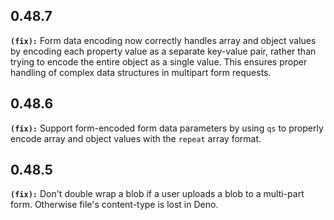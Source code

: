 ## 0.48.7
**`(fix):`** Form data encoding now correctly handles array and object values by encoding each property value as a separate key-value pair, rather than trying to encode the entire object as a single value. This ensures proper handling of complex data structures in multipart form requests.


## 0.48.6
**`(fix):`** Support form-encoded form data parameters by using `qs` to properly encode array and object values with the `repeat` array format.

## 0.48.5
**`(fix):`** Don't double wrap a blob if a user uploads a blob to a multi-part form. Otherwise file's content-type is lost in Deno.

